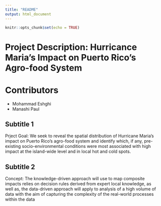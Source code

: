 ```yaml
---
title: "README"
output: html_document
---
```


```r
knitr::opts_chunk$set(echo = TRUE)
```
# Project Description: Hurricance Maria's Impact on Puerto Rico's Agro-food System
# Contributors

- Mohammad Eshghi
- Manashi Paul

## Subtitle 1
Prject Goal: We seek to reveal the spatial distribution of Hurricane Maria’s impact on Puerto Rico’s agro-food system and identify which, if any, pre-existing socio-environmental conditions were most associated with high impact at the island-wide level and in local hot and cold spots. 

## Subtitle 2
Concept: The knowledge-driven approach will use to map composite impacts relies on decision rules derived from expert local knowledge, as well as, the data-driven approach will apply to analysis of a high volume of data with the aim of capturing the complexity of the real-world processes within the data

